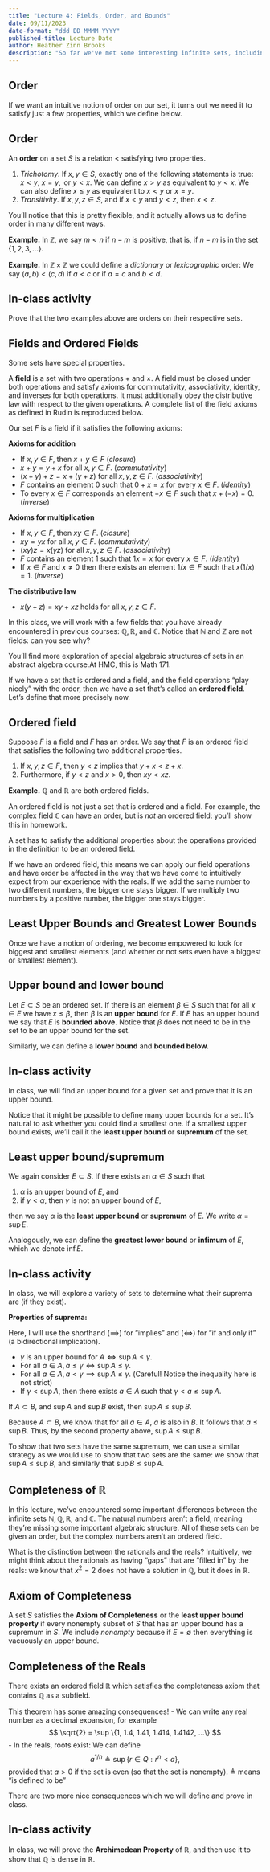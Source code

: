 ```yaml
---
title: "Lecture 4: Fields, Order, and Bounds"
date: 09/11/2023
date-format: "ddd DD MMMM YYYY"
published-title: Lecture Date
author: Heather Zinn Brooks
description: "So far we've met some interesting infinite sets, including the natural numbers, the rationals, and the reals. In this lecture, we'll explore some structural and algebraic properties that these sets have. How are they similar, and how are they different? What is it that makes the real numbers so special?"
---
```


::: {.hidden}
\newcommand{\R}{\mathbb{R}}
\newcommand{\Q}{\mathbb{Q}}
\newcommand{\N}{\mathbb{N}}
\newcommand{\Z}{\mathbb{Z}}
\newcommand{\C}{\mathbb{C}}
:::

## Order

If we want an intuitive notion of order on our set, it turns out we need it to satisfy just a few properties, which we define below.

::: {.callout-note icon=false appearance="minimal"}
::: {#def-order}
## Order
An **order** on a set $S$ is a relation $<$ satisfying two properties.

1. *Trichotomy*. If $x, y \in S,$ exactly one of the following statements is true: $x < y, \ x = y, \text{ or } y < x.$
[We can define $x > y$ as equivalent to $y < x$. We can also define $x \leq y$ as equivalent to $x<y$ or $x=y$.]{.aside}
2. *Transitivity*. If $x, y, z \in S$, and if $x < y$ and $y<z,$ then $x < z.$
:::
:::

You'll notice that this is pretty flexible, and it actually allows us to define order in many different ways.

**Example.** In $\Z,$ we say $m<n$ if $n-m$ is positive, that is, if $n-m$ is in the set $\{1, 2, 3, \dots \}$.

**Example.** In $\Z \times \Z$ we could define a *dictionary* or *lexicographic* order: We say $(a,b) < (c,d)$ if $a<c$ or if $a=c$ and $b<d.$

::: {.callout-important icon=false appearance="minimal"}
## In-class activity
Prove that the two examples above are orders on their respective sets.
:::

## Fields and Ordered Fields

Some sets have special properties.

A **field** is a set with two operations $+$ and $\times.$ A field must be closed under both operations and satisfy axioms for commutativity, associativity, identity, and inverses for both operations. It must additionally obey the distributive law with respect to the given operations. A complete list of the field axioms as defined in Rudin is reproduced below.

Our set $F$ is a field if it satisfies the following axioms:

**Axioms for addition**

- If $x, y \in F$, then $x+y \in F$ (*closure*)
- $x+y = y+x$ for all $x, y \in F.$ (*commutativity*)
- $(x+y) + z = x + (y+z)$ for all $x,y, z \in F.$ (*associativity*)
- $F$ contains an element $0$ such that $0 + x = x$ for every $x \in F$. (*identity*)
- To every $x\in F$ corresponds an element $-x \in F$ such that $x + (-x) = 0$. (*inverse*)

**Axioms for multiplication**

- If $x, y \in F$, then $xy \in F$. (*closure*)
- $xy = yx$ for all $x, y \in F.$ (*commutativity*)
- $(xy)z = x(yz)$ for all $x,y, z \in F.$ (*associativity*)
- $F$ contains an element $1$ such that $1x = x$ for every $x \in F$. (*identity*)
- If $x\in F$ and $x \neq 0$ then there exists an element $1/x \in F$ such that $x\left(1/x\right)=1$. (*inverse*)

**The distributive law**

- $x(y+z)=xy+xz$ holds for all $x, y, z \in F.$

In this class, we will work with a few fields that you have already encountered in previous courses: $\Q, \R,$ and $\C.$ Notice that $\N$ and $\Z$ are not fields: can you see why?

You'll find more exploration of special algebraic structures of sets in an abstract algebra course.[At HMC, this is Math 171.]{.aside} 

If we have a set that is ordered and a field, and the field operations "play nicely" with the order, then we have a set that's called an **ordered field**. Let's define that more precisely now.

::: {.callout-note icon=false appearance="minimal"}
::: {#def-orderedfield}
## Ordered field
Suppose $F$ is a field and $F$ has an order. We say that $F$ is an ordered field that satisfies the following two additional properties. 

1. If $x,y,z \in F$, then $y<z$ implies that $y+x < z+x$.
2. Furthermore, if $y<z$ and $x>0$, then $xy < xz.$
:::
:::


**Example.** $\Q$ and $\R$ are both ordered fields. 

::: {.callout-warning icon=false}
An ordered field is not just a set that is ordered and a field. For example, the complex field $\C$ can have an order, but is *not* an ordered field: you'll show this in homework.

A set has to satisfy the additional properties about the operations provided in the definition to be an ordered field.
:::

If we have an ordered field, this means we can apply our field operations and have order be affected in the way that we have come to intuitively expect from our experience with the reals. If we add the same number to two different numbers, the bigger one stays bigger. If we multiply two numbers by a positive number, the bigger one stays bigger.


## Least Upper Bounds and Greatest Lower Bounds

Once we have a notion of ordering, we become empowered to look for biggest and smallest elements (and whether or not sets even have a biggest or smallest element). 

::: {.callout-note icon=false appearance="minimal"}
::: {#def-upperbound}
## Upper bound and lower bound
Let $E \subset S$ be an ordered set. If there is an element $\beta \in S$ such that for all $x \in E$ we have $x\leq \beta$, then $\beta$ is an **upper bound** for $E$. If $E$ has an upper bound we say that $E$ is **bounded above**. [Notice that $\beta$ does not need to be in the set to be an upper bound for the set.]{.aside}

Similarly, we can define a **lower bound** and **bounded below.**
:::
:::

::: {.callout-important icon=false appearance="minimal"}
## In-class activity
In class, we will find an upper bound for a given set and prove that it is an upper bound.
:::

Notice that it might be possible to define many upper bounds for a set. It's natural to ask whether you could find a smallest one. If a smallest upper bound exists, we'll call it the **least upper bound** or **supremum** of the set.

::: {.callout-note icon=false appearance="minimal"}
::: {#def-supinf}
## Least upper bound/supremum
We again consider $E \subset S.$ If there exists an $\alpha \in S$ such that

1. $\alpha$ is an upper bound of $E$, and
2. if $\gamma < \alpha$, then $\gamma$ is not an upper bound of $E$,

then we say $\alpha$ is the **least upper bound** or **supremum** of $E$. We write $\alpha = \sup E.$
:::
:::

Analogously, we can define the **greatest lower bound** or **infimum** of $E$, which we denote $\inf E.$

::: {.callout-important icon=false appearance="minimal"}
## In-class activity
In class, we will explore a variety of sets to determine what their suprema are (if they exist).
:::

**Properties of suprema:**

[Here, I will use the shorthand ($\implies$) for "implies" and ($\iff$) for "if and only if" (a bidirectional implication).]{.aside}

- $\gamma$ is an upper bound for $A \iff \sup A \leq \gamma.$
- For all $a \in A, a \leq \gamma \iff \sup A \leq \gamma.$
- For all $a \in A, a < \gamma \implies \sup A \leq \gamma.$ (Careful! Notice the inequality here is not strict)
- If $\gamma < \sup A,$ then there exists $a \in A$ such that $\gamma < a \leq \sup A.$

::: {.callout-note icon=false appearance="minimal"}
::: {#thm-supremaorder}
If $A \subset B$, and $\sup A$ and $\sup B$ exist, then $\sup A \leq \sup B.$
:::

::: {.proof}
Because $A \subset B$, we know that for all $a \in A,$ $a$ is also in $B.$ It follows that $a \leq \sup B.$ Thus, by the second property above, $\sup A \leq \sup B.$
:::
:::

To show that two sets have the same supremum, we can use a similar strategy as we would use to show that two sets are the same: we show that $\sup A \leq \sup B$, and similarly that $\sup B \leq \sup A.$

## Completeness of $\R$

In this lecture, we've encountered some important differences between the infinite sets $\N, \Q, \R,$ and $\C.$ The natural numbers aren't a field, meaning they're missing some important algebraic structure. All of these sets can be given an order, but the complex numbers aren't an ordered field.

What is the distinction between the rationals and the reals? Intuitively, we might think about the rationals as having "gaps" that are "filled in" by the reals: we know that $x^2=2$ does not have a solution in $\Q$, but it does in $\R.$ 

::: {.callout-note icon=false appearance="minimal"}
::: {#def-name}
## Axiom of Completeness
A set $S$ satisfies the **Axiom of Completeness** or the **least upper bound property** if every nonempty subset of $S$ that has an upper bound has a supremum in $S$. [We include *nonempty* because if $E = \emptyset$ then everything is vacuously an upper bound.]{.aside}
:::
:::

::: {.callout-note icon=false appearance="minimal"}
::: {#thm-reals}
## Completeness of the Reals
There exists an ordered field $\R$ which satisfies the completeness axiom that contains $\Q$ as a subfield.
:::
:::

This theorem has some amazing consequences!
- We can write any real number as a decimal expansion, for example
$$
\sqrt{2} = \sup \{1, 1.4, 1.41, 1.414, 1.4142, ...\}
$$
- In the reals, roots exist: We can define
$$
a^{1/n} \triangleq \sup \{r \in Q: r^n < a\},
$$
provided that $a>0$ if the set is even (so that the set is nonempty).
[$\triangleq$ means "is defined to be"]{.aside}

There are two more nice consequences which we will define and prove in class.

::: {.callout-important icon=false appearance="minimal"}
## In-class activity
In class, we will prove the **Archimedean Property** of $\R$, and then use it to show that $\Q$ is dense in $\R.$ 
:::
